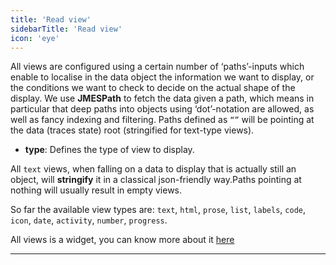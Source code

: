```yaml
---
title: 'Read view'
sidebarTitle: 'Read view'
icon: 'eye'
---
```


All views are configured using a certain number of ‘paths’-inputs which enable to localise in the data object the information we want to display, or the conditions we want to check to decide on the actual shape of the display. We use **JMESPath** to fetch the data given a path, which means in particular that deep paths into objects using ‘dot’-notation are allowed, as well as fancy indexing and filtering.
Paths defined as `“”` will be pointing at the data (traces state) root (stringified for text-type views).

- **type**: Defines the type of view to display.

All `text` views, when falling on a data to display that is actually still an object, will **stringify** it in a classical json-friendly way.Paths pointing at nothing will usually result in empty views.

So far the available view types are: `text`, `html`, `prose`, `list`, `labels`, `code`, `icon`, `date`, `activity`, `number`, `progress`.

All views is a widget, you can know more about it [here](/configuration/ui/widgets)

---